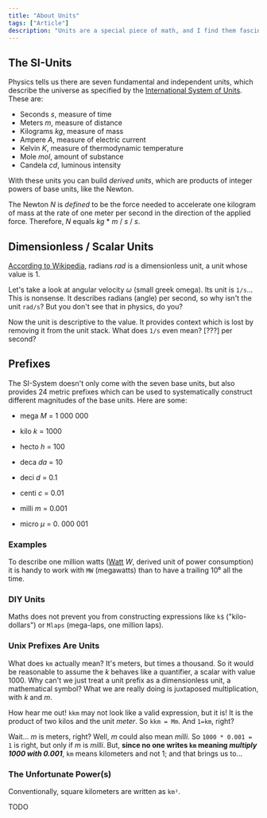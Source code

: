 ```yaml
---
title: "About Units"
tags: ["Article"]
description: "Units are a special piece of math, and I find them fascinating. Let me show you a new way to see and work with units."
---
```


## The SI-Units

Physics tells us there are seven fundamental and independent units, which describe the universe as specified by the [International System of Units](https://en.wikipedia.org/wiki/International_System_of_Units). These are:

- Seconds _s_, measure of time
- Meters _m_, measure of distance
- Kilograms _kg_, measure of mass
- Ampere _A_, measure of electric current
- Kelvin _K_, measure of thermodynamic temperature
- Mole _mol_, amount of substance
- Candela _cd_, luminous intensity

With these units you can build _derived units_, which are products of integer powers of base units, like the Newton.

The Newton _N_ is _defined_ to be the force needed to accelerate one kilogram of mass at the rate of one meter per second in the direction of the applied force. Therefore, _N_ equals _kg_ * _m_ / _s_ / _s_.

## Dimensionless / Scalar Units

[According to Wikipedia](https://en.wikipedia.org/wiki/Dimensionless_quantity), radians _rad_ is a dimensionless unit, a unit whose value is 1.

Let's take a look at angular velocity _ω_ (small greek omega). Its unit is `1/s`... This is nonsense. It describes radians (angle) per second, so why isn't the unit `rad/s`? But you don't see that in physics, do you?

Now the unit is descriptive to the value. It provides context which is lost by removing it from the unit stack. What does `1/s` even mean? [???] per second?

## Prefixes

The SI-System doesn't only come with the seven base units, but also provides 24 metric prefixes which can be used to systematically construct different magnitudes of the base units. Here are some:

- mega _M_ = 1 000 000
- kilo _k_ = 1000
- hecto _h_ = 100
- deca _da_ = 10

- deci _d_ = 0.1
- centi _c_ = 0.01
- milli _m_ = 0.001
- micro _μ_ = 0. 000 001

### Examples

To describe one million watts ([Watt](https://en.wikipedia.org/wiki/Watt) _W_, derived unit of power consumption) it is handy to work with `MW` (megawatts) than to have a trailing 10⁶ all the time.

### DIY Units

Maths does not prevent you from constructing expressions like `k$` ("kilo-dollars") or `Mlaps` (mega-laps, one million laps).

### Unix Prefixes Are Units

What does `km` actually mean? It's meters, but times a thousand. So it would be reasonable to assume the _k_ behaves like a quantifier, a scalar with value 1000. Why can't we just treat a unit prefix as a dimensionless unit, a mathematical symbol? What we are really doing is juxtaposed multiplication, with _k_ and _m_.

How hear me out! `kkm` may not look like a valid expression, but it is! It is the product of two kilos and the unit _meter_. So `kkm = Mm`. And `1=km`, right?

Wait... _m_ is meters, right? Well, _m_ could also mean _milli_. So `1000 * 0.001 = 1` is right, but only if _m_ is _milli_. But, **since no one writes `km` meaning _multiply 1000 with 0.001_**, `km` means kilometers and not 1; and that brings us to...

### The Unfortunate Power(s)

Conventionally, square kilometers are written as `km²`.

TODO